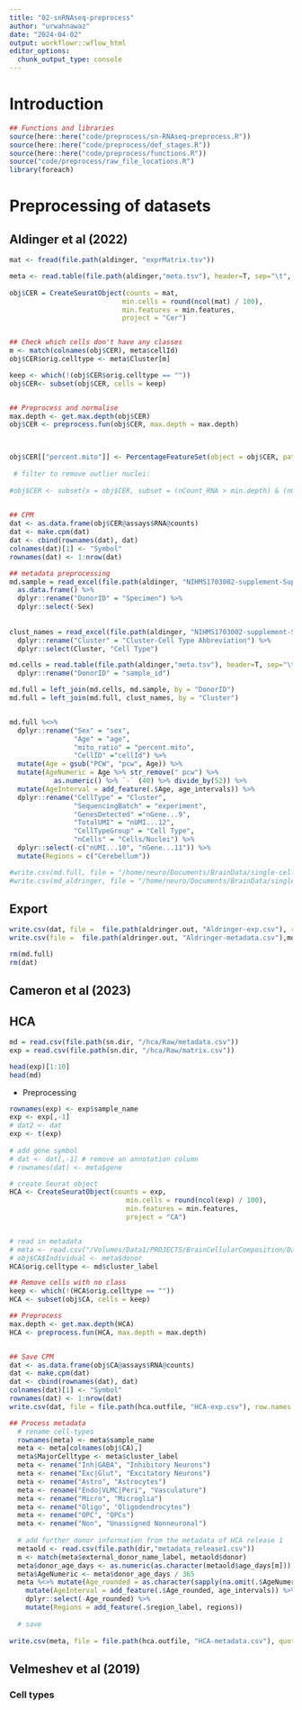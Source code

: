 ```yaml
---
title: "02-snRNAseq-preprocess"
author: "urwahnawaz"
date: "2024-04-02"
output: workflowr::wflow_html
editor_options:
  chunk_output_type: console
---
```


# Introduction

```r
## Functions and libraries
source(here::here("code/preprocess/sn-RNAseq-preprocess.R"))
source(here::here("code/preprocess/def_stages.R"))
source(here::here("code/preprocess/functions.R"))
source("code/preprocess/raw_file_locations.R")
library(foreach)
```


# Preprocessing of datasets 

## Aldinger et al (2022) 

```r
mat <- fread(file.path(aldinger, "exprMatrix.tsv"))

meta <- read.table(file.path(aldinger,"meta.tsv"), header=T, sep="\t", as.is=TRUE)
  
obj$CER = CreateSeuratObject(counts = mat, 
                            min.cells = round(ncol(mat) / 100), 
                            min.features = min.features, 
                            project = "Cer")  


## Check which cells don't have any classes 
m <- match(colnames(obj$CER), meta$cellId)
obj$CER$orig.celltype <- meta$Cluster[m]

keep <- which(!(obj$CER$orig.celltype == ""))
obj$CER<- subset(obj$CER, cells = keep)


## Preprocess and normalise
max.depth <- get.max.depth(obj$CER)
obj$CER <- preprocess.fun(obj$CER, max.depth = max.depth)


 
obj$CER[["percent.mito"]] <- PercentageFeatureSet(object = obj$CER, pattern = "^MT-")
 
 # filter to remove outlier nuclei: 
 
#obj$CER <- subset(x = obj$CER, subset = (nCount_RNA > min.depth) & (nCount_RNA < max.depth) & (percent.mito < max.mito))
 

## CPM
dat <- as.data.frame(obj$CER@assays$RNA@counts)
dat <- make.cpm(dat)
dat <- cbind(rownames(dat), dat)
colnames(dat)[1] <- "Symbol"
rownames(dat) <- 1:nrow(dat)
```

```r
## metadata preprocessing 
md.sample = read_excel(file.path(aldinger, "NIHMS1703002-supplement-Supplementary_Tables.xlsx"), sheet =2, skip=3)[,-1] %>% 
  as.data.frame() %>%
  dplyr::rename("DonorID" = "Specimen") %>% 
  dplyr::select(-Sex)
  
  
clust_names = read_excel(file.path(aldinger, "NIHMS1703002-supplement-Supplementary_Tables.xlsx"), sheet =8, skip=2) %>%
  dplyr::rename("Cluster" = "Cluster-Cell Type Abbreviation") %>% 
  dplyr::select(Cluster, "Cell Type")

md.cells = read.table(file.path(aldinger,"meta.tsv"), header=T, sep="\t", as.is=TRUE)  %>%
  dplyr::rename("DonorID" = "sample_id")

md.full = left_join(md.cells, md.sample, by = "DonorID")
md.full = left_join(md.full, clust_names, by = "Cluster")


md.full %<>% 
  dplyr::rename("Sex" = "sex", 
                "Age" = "age", 
                "mito_ratio" = "percent.mito", 
                "CellID" ="cellId") %>% 
  mutate(Age = gsub("PCW", "pcw", Age)) %>% 
  mutate(AgeNumeric = Age %>% str_remove(" pcw") %>% 
           as.numeric() %>% `-` (40) %>% divide_by(52)) %>%
  mutate(AgeInterval = add_feature(.$Age, age_intervals)) %>% 
  dplyr::rename("CellType" = "Cluster", 
                "SequencingBatch" = "experiment",
                "GenesDetected" ="nGene...9", 
                "TotalUMI" = "nUMI...12",
                "CellTypeGroup" = "Cell Type",
                "nCells" = "Cells/Nuclei") %>%
  dplyr::select(-c("nUMI...10", "nGene...11")) %>% 
  mutate(Regions = c("Cerebellum"))

#write.csv(md.full, file = "/home/neuro/Documents/BrainData/single-cell/aldinger/Aldringer-metadata.csv")
#write.csv(md_aldringer, file = "/home/neuro/Documents/BrainData/single-cell/aldinger/Aldringer-metadata.csv")
```

## Export 

```r
write.csv(dat, file =  file.path(aldringer.out, "Aldringer-exp.csv"), row.names = TRUE, col.names = TRUE, quote = FALSE)
write.csv(file =  file.path(aldringer.out, "Aldringer-metadata.csv"),md.full )
```

```r
rm(md.full)
rm(dat)
```


## Cameron et al (2023)


## HCA 

```r
md = read.csv(file.path(sn.dir, "/hca/Raw/metadata.csv"))
exp = read.csv(file.path(sn.dir, "/hca/Raw/matrix.csv"))
```

```r
head(exp)[1:10]
head(md)
```



- Preprocessing 


```r
rownames(exp) <- exp$sample_name
exp <- exp[,-1]
# dat2 <- dat
exp <- t(exp)  
  
# add gene symbol
# dat <- dat[,-1] # remove an annotation column
# rownames(dat) <- meta$gene

# create Seurat object
HCA <- CreateSeuratObject(counts = exp,
                             min.cells = round(ncol(exp) / 100),
                             min.features = min.features,
                             project = "CA")


# read in metadata
# meta <- read.csv("/Volumes/Data1/PROJECTS/BrainCellularComposition/Data/Raw/human_MTG_2018-06-14_samples-columns.csv")
# obj$CA$Individual <- meta$donor
HCA$orig.celltype <- md$cluster_label

## Remove cells with no class
keep <- which(!(HCA$orig.celltype == ""))
HCA <- subset(obj$CA, cells = keep)

## Preprocess
max.depth <- get.max.depth(HCA)
HCA <- preprocess.fun(HCA, max.depth = max.depth)


## Save CPM
dat <- as.data.frame(obj$CA@assays$RNA@counts)
dat <- make.cpm(dat)
dat <- cbind(rownames(dat), dat)
colnames(dat)[1] <- "Symbol"
rownames(dat) <- 1:nrow(dat)
write.csv(dat, file = file.path(hca.outfile, "HCA-exp.csv"), row.names = TRUE, col.names = TRUE, quote = FALSE)

## Process metadata
  # rename cell-types
  rownames(meta) <- meta$sample_name
  meta <- meta[colnames(obj$CA),] 
  meta$MajorCelltype <- meta$cluster_label
  meta <- rename("Inh|GABA", "Inhibitory Neurons")
  meta <- rename("Exc|Glut", "Excitatory Neurons")
  meta <- rename("Astro", "Astrocytes")
  meta <- rename("Endo|VLMC|Peri", "Vasculature")
  meta <- rename("Micro", "Microglia")
  meta <- rename("Oligo", "Oligodendrocytes")
  meta <- rename("OPC", "OPCs")
  meta <- rename("Non", "Unassigned Nonneuronal")
  
  # add further donor information from the metadata of HCA release 1
  metaold <- read.csv(file.path(dir,"metadata_release1.csv"))
  m <- match(meta$external_donor_name_label, metaold$donor)
  meta$donor_age_days <- as.numeric(as.character(metaold$age_days[m]))
  meta$AgeNumeric <- meta$donor_age_days / 365
  meta %<>% mutate(Age_rounded = as.character(sapply(na.omit(.$AgeNumeric), num_to_round))) %>%
    mutate(AgeInterval = add_feature(.$Age_rounded, age_intervals)) %>% 
    dplyr::select(-Age_rounded) %>% 
    mutate(Regions = add_feature(.$region_label, regions))
  
  # save
  
write.csv(meta, file = file.path(hca.outfile, "HCA-metadata.csv"), quote = FALSE, row.names = FALSE)

```


## Velmeshev et al (2019)


### Cell types 
